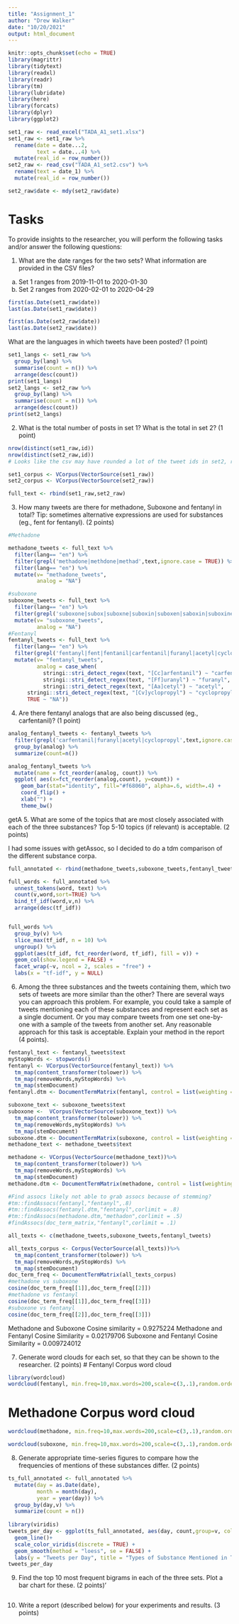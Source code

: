 ```yaml
---
title: "Assignment_1"
author: "Drew Walker"
date: "10/20/2021"
output: html_document
---
```


```r
knitr::opts_chunk$set(echo = TRUE)
library(magrittr)
library(tidytext)
library(readxl)
library(readr)
library(tm)
library(lubridate)
library(here)
library(forcats)
library(dplyr)
library(ggplot2)
```

```r
set1_raw <- read_excel("TADA_A1_set1.xlsx")
set1_raw <- set1_raw %>% 
  rename(date = date...2,
         text = date...4) %>% 
  mutate(real_id = row_number())
set2_raw <- read_csv("TADA_A1_set2.csv") %>% 
  rename(text = date_1) %>% 
  mutate(real_id = row_number())

set2_raw$date <- mdy(set2_raw$date)
```
# Tasks

To provide insights to the researcher, you will perform the following tasks and/or answer the
following questions:

1. What are the date ranges for the two sets? What information are provided in the CSV files?
a. Set 1 ranges from 2019-11-01 to 2020-01-30
b. Set 2 ranges from 2020-02-01 to 2020-04-29
```r

first(as.Date(set1_raw$date))
last(as.Date(set1_raw$date))

first(as.Date(set2_raw$date))
last(as.Date(set2_raw$date))

```

What are the languages in which tweets have been posted? (1 point)
```r
set1_langs <- set1_raw %>% 
  group_by(lang) %>% 
  summarise(count = n()) %>% 
  arrange(desc(count))
print(set1_langs)
set2_langs <- set2_raw %>% 
  group_by(lang) %>% 
  summarise(count = n()) %>% 
  arrange(desc(count))
print(set2_langs)
```

2. What is the total number of posts in set 1? What is the total in set 2? (1 point)
```r
nrow(distinct(set1_raw,id))
nrow(distinct(set2_raw,id))
# Looks like the csv may have rounded a lot of the tweet ids in set2, rounding the number in excel. This could be an issue.

```
```r
set1_corpus <- VCorpus(VectorSource(set1_raw))
set2_corpus <- VCorpus(VectorSource(set2_raw))

full_text <- rbind(set1_raw,set2_raw)
```

3. How many tweets are there for methadone, Suboxone and fentanyl in total? Tip: sometimes
alternative expressions are used for substances (eg., fent for fentanyl). (2 points)
```r
#Methadone

methadone_tweets <- full_text %>% 
  filter(lang== "en") %>% 
  filter(grepl('methadone|methdone|methad',text,ignore.case = TRUE)) %>% 
  filter(lang== "en") %>% 
  mutate(v= "methadone_tweets",
         analog = "NA")

#suboxone
suboxone_tweets <- full_text %>%
  filter(lang== "en") %>%
  filter(grepl('suboxone|subox|suboxne|suboxin|suboxen|saboxin|suboxine|suboxon|saboxone',text,ignore.case = TRUE)) %>% 
  mutate(v= "suboxone_tweets",
         analog = "NA")
#Fentanyl 
fentanyl_tweets <- full_text %>%
  filter(lang== "en") %>%
  filter(grepl('fentanyl|fent|fentanil|carfentanil|furanyl|acetyl|cyclopropyl',text,ignore.case = TRUE)) %>% 
  mutate(v= "fentanyl_tweets",
         analog = case_when(
           stringi::stri_detect_regex(text, "[Cc]arfentanil") ~ "carfentanil",
           stringi::stri_detect_regex(text, "[Ff]uranyl") ~ "furanyl",
           stringi::stri_detect_regex(text, "[Aa]cetyl") ~ "acetyl",
      stringi::stri_detect_regex(text, "[Cv]yclopropyl") ~ "cyclopropyl",
      TRUE ~ "NA"))
```

4. Are there fentanyl analogs that are also being discussed (eg., carfentanil)? (1 point)
```r
analog_fentanyl_tweets <- fentanyl_tweets %>% 
  filter(grepl('carfentanil|furanyl|acetyl|cyclopropyl',text,ignore.case = TRUE)) %>% 
  group_by(analog) %>% 
  summarize(count=n())

analog_fentanyl_tweets %>%
  mutate(name = fct_reorder(analog, count)) %>%
  ggplot( aes(x=fct_reorder(analog,count), y=count)) +
    geom_bar(stat="identity", fill="#f68060", alpha=.6, width=.4) +
    coord_flip() +
    xlab("") +
    theme_bw()
```
 getA
5. What are some of the topics that are most closely associated with each of the three
substances? Top 5-10 topics (if relevant) is acceptable. (2 points)

I had some issues with getAssoc, so I decided to do a tdm comparison of the different substance corpa. 
```r

full_annotated <- rbind(methadone_tweets,suboxone_tweets,fentanyl_tweets)

full_words <- full_annotated %>% 
  unnest_tokens(word, text) %>% 
  count(v,word,sort=TRUE) %>% 
  bind_tf_idf(word,v,n) %>% 
  arrange(desc(tf_idf))


full_words %>%
  group_by(v) %>%
  slice_max(tf_idf, n = 10) %>%
  ungroup() %>%
  ggplot(aes(tf_idf, fct_reorder(word, tf_idf), fill = v)) +
  geom_col(show.legend = FALSE) +
  facet_wrap(~v, ncol = 2, scales = "free") +
  labs(x = "tf-idf", y = NULL)

```

6. Among the three substances and the tweets containing them, which two sets of tweets are
more similar than the other? There are several ways you can approach this problem. For
example, you could take a sample of tweets mentioning each of these substances and
represent each set as a single document. Or you may compare tweets from one set one-by-one
with a sample of the tweets from another set. Any reasonable approach for this task is
acceptable. Explain your method in the report (4 points).
```r
fentanyl_text <- fentanyl_tweets$text
myStopWords <- stopwords()
fentanyl <- VCorpus(VectorSource(fentanyl_text)) %>% 
  tm_map(content_transformer(tolower)) %>% 
  tm_map(removeWords,myStopWords) %>% 
  tm_map(stemDocument)
fentanyl.dtm <- DocumentTermMatrix(fentanyl, control = list(weighting = weightTfIdf, stopwords = TRUE))

suboxone_text <- suboxone_tweets$text
suboxone <-  VCorpus(VectorSource(suboxone_text)) %>% 
  tm_map(content_transformer(tolower)) %>% 
  tm_map(removeWords,myStopWords) %>% 
  tm_map(stemDocument)
suboxone.dtm <- DocumentTermMatrix(suboxone, control = list(weighting = weightTfIdf, stopwords = TRUE))
methadone_text <- methadone_tweets$text

methadone <- VCorpus(VectorSource(methadone_text))%>% 
  tm_map(content_transformer(tolower)) %>% 
  tm_map(removeWords,myStopWords) %>% 
  tm_map(stemDocument)
methadone.dtm <- DocumentTermMatrix(methadone, control = list(weighting = weightTfIdf, stopwords = TRUE))

#Find assocs likely not able to grab assocs because of stemming? 
#tm::findAssocs(fentanyl,"fentanyl",.8)
#tm::findAssocs(fentanyl.dtm,"fentanyl",corlimit = .8)
#tm::findAssocs(methadone.dtm,"methadon",corlimit = .5)
#findAssocs(doc_term_matrix,"fentanyl",corlimit = .1)

all_texts <- c(methadone_tweets,suboxone_tweets,fentanyl_tweets)

all_texts_corpus <- Corpus(VectorSource(all_texts))%>% 
  tm_map(content_transformer(tolower)) %>% 
  tm_map(removeWords,myStopWords) %>% 
  tm_map(stemDocument)
doc_term_freq <- DocumentTermMatrix(all_texts_corpus)
#methadone vs suboxone
cosine(doc_term_freq[[1]],doc_term_freq[[2]])
#methadone vs fentanyl
cosine(doc_term_freq[[1]],doc_term_freq[[3]])
#suboxone vs fentanyl 
cosine(doc_term_freq[[2]],doc_term_freq[[3]])
```

Methadone and Suboxone Cosine similarity = 0.9275224
Methadone and Fentanyl Cosine Similarity = 0.02179706
Suboxone and Fentanyl Cosine Similarity = 0.009724012


7. Generate word clouds for each set, so that they can be shown to the researcher. (2 points)
# Fentanyl Corpus word cloud
```r
library(wordcloud)
wordcloud(fentanyl, min.freq=10,max.words=200,scale=c(3,.1),random.order=FALSE,colors=brewer.pal(12,"Set3"))
```

# Methadone Corpus word cloud
```r
wordcloud(methadone, min.freq=10,max.words=200,scale=c(3,.1),random.order=FALSE,colors=brewer.pal(12,"Set3"))
```

```r
wordcloud(suboxone, min.freq=10,max.words=200,scale=c(3,.1),random.order=FALSE,colors=brewer.pal(12,"Set3"))
```
8. Generate appropriate time-series figures to compare how the frequencies of mentions of
these substances differ. (2 points)
```r
ts_full_annotated <- full_annotated %>% 
  mutate(day = as.Date(date),
         month = month(day),
         year = year(day)) %>% 
  group_by(day,v) %>% 
  summarize(count = n())
  
library(viridis)
tweets_per_day <- ggplot(ts_full_annotated, aes(day, count,group=v, color=v)) +
  geom_line()+
  scale_color_viridis(discrete = TRUE) +
  geom_smooth(method = "loess", se = FALSE) +
  labs(y = "Tweets per Day", title = "Types of Substance Mentioned in Tweets")
tweets_per_day
```

9. Find the top 10 most frequent bigrams in each of the three sets. Plot a bar chart for these. (2
points)’
```r

```

10. Write a report (described below) for your experiments and results. (3 points)
